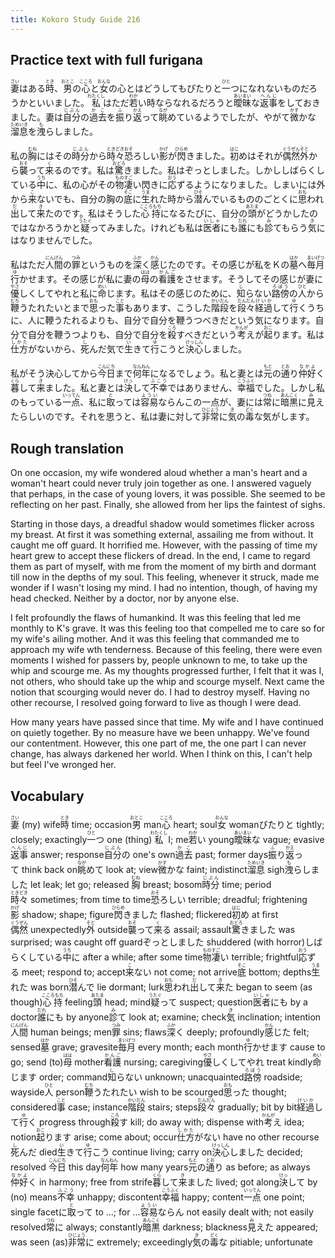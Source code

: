 ```yaml
---
title: Kokoro Study Guide 216
---
```


## Practice text with full furigana

<p>
<ruby><rb>妻</rb><rt>さい</rt></ruby>はある<ruby><rb>時</rb><rt>とき</rt></ruby>、<ruby><rb>男</rb><rt>おとこ</rt></ruby>の<ruby><rb>心</rb><rt>こころ</rt></ruby>と<ruby><rb>女</rb><rt>おんな</rt></ruby>の心とはどうしてもぴたりと<ruby><rb>一</rb><rt>ひと</rt></ruby>つになれないものだろうかといいました。<ruby><rb>私</rb><rt>わたくし</rt></ruby>はただ<ruby><rb>若</rb><rt>わか</rt></ruby>い時ならなれるだろうと<ruby><rb>曖昧</rb><rt>あいまい</rt></ruby>な<ruby><rb>返事</rb><rt>へんじ</rt></ruby>をしておきました。妻は<ruby><rb>自分</rb><rt>じぶん</rt></ruby>の<ruby><rb>過去</rb><rt>かこ</rt></ruby>を<ruby><rb>振</rb><rt>ふ</rt></ruby>り<ruby><rb>返</rb><rt>かえ</rt></ruby>って<ruby><rb>眺</rb><rt>なが</rt></ruby>めているようでしたが、やがて<ruby><rb>微</rb><rt>かす</rt></ruby>かな<ruby><rb>溜息</rb><rt>ためいき</rt></ruby>を<ruby><rb>洩</rb><rt>も</rt></ruby>らしました。
</p>

<p>
私の<ruby><rb>胸</rb><rt>むね</rt></ruby>にはその<ruby><rb>時分</rb><rt>じぶん</rt></ruby>から<ruby><rb>時々</rb><rt>ときどき</rt></ruby><ruby><rb>恐</rb><rt>おそ</rt></ruby>ろしい<ruby><rb>影</rb><rt>かげ</rt></ruby>が<ruby><rb>閃</rb><rt>ひらめ</rt></ruby>きました。<ruby><rb>初</rb><rt>はじ</rt></ruby>めはそれが<ruby><rb>偶然</rb><rt>ぐうぜん</rt></ruby><ruby><rb>外</rb><rt>そと</rt></ruby>から<ruby><rb>襲</rb><rt>おそ</rt></ruby>って<ruby><rb>来</rb><rt>く</rt></ruby>るのです。私は<ruby><rb>驚</rb><rt>おどろ</rt></ruby>きました。私はぞっとしました。しかししばらくしている<ruby><rb>中</rb><rt>うち</rt></ruby>に、私の心がその<ruby><rb>物凄</rb><rt>ものすご</rt></ruby>い閃きに<ruby><rb>応</rb><rt>おう</rt></ruby>ずるようになりました。しまいには外から<ruby><rb>来</rb><rt>こ</rt></ruby>ないでも、自分の胸の<ruby><rb>底</rb><rt>そこ</rt></ruby>に<ruby><rb>生</rb><rt>うま</rt></ruby>れた時から<ruby><rb>潜</rb><rt>ひそ</rt></ruby>んでいるもののごとくに<ruby><rb>思</rb><rt>おも</rt></ruby>われ<ruby><rb>出</rb><rt>だ</rt></ruby>して<ruby><rb>来</rb><rt>き</rt></ruby>たのです。私はそうした<ruby><rb>心持</rb><rt>こころもち</rt></ruby>になるたびに、自分の<ruby><rb>頭</rb><rt>あたま</rt></ruby>がどうかしたのではなかろうかと<ruby><rb>疑</rb><rt>うたぐ</rt></ruby>ってみました。けれども私は<ruby><rb>医者</rb><rt>いしゃ</rt></ruby>にも<ruby><rb>誰</rb><rt>だれ</rt></ruby>にも<ruby><rb>診</rb><rt>み</rt></ruby>てもらう<ruby><rb>気</rb><rt>き</rt></ruby>にはなりませんでした。
</p>

<p>
私はただ<ruby><rb>人間</rb><rt>にんげん</rt></ruby>の<ruby><rb>罪</rb><rt>つみ</rt></ruby>というものを<ruby><rb>深</rb><rt>ふか</rt></ruby>く<ruby><rb>感</rb><rt>かん</rt></ruby>じたのです。その感じが私をＫの<ruby><rb>墓</rb><rt>はか</rt></ruby>へ<ruby><rb>毎月</rb><rt>まいげつ</rt></ruby><ruby><rb>行</rb><rt>ゆ</rt></ruby>かせます。その感じが私に妻の<ruby><rb>母</rb><rt>はは</rt></ruby>の<ruby><rb>看護</rb><rt>かんご</rt></ruby>をさせます。そうしてその感じが妻に<ruby><rb>優</rb><rt>やさ</rt></ruby>しくしてやれと私に<ruby><rb>命</rb><rt>めい</rt></ruby>じます。私はその感じのために、<ruby><rb>知</rb><rt>し</rt></ruby>らない<ruby><rb>路傍</rb><rt>ろぼう</rt></ruby>の<ruby><rb>人</rb><rt>ひと</rt></ruby>から<ruby><rb>鞭</rb><rt>むち</rt></ruby>うたれたいとまで<ruby><rb>思</rb><rt>おも</rt></ruby>った<ruby><rb>事</rb><rt>こと</rt></ruby>もあります、こうした<ruby><rb>階段</rb><rt>かいだん</rt></ruby>を<ruby><rb>段々</rb><rt>だんだん</rt></ruby><ruby><rb>経過</rb><rt>けいか</rt></ruby>して<ruby><rb>行</rb><rt>ゆ</rt></ruby>くうちに、人に鞭うたれるよりも、自分で自分を鞭うつべきだという気になります。自分で自分を鞭うつよりも、自分で自分を<ruby><rb>殺</rb><rt>ころ</rt></ruby>すべきだという<ruby><rb>考</rb><rt>かんが</rt></ruby>えが<ruby><rb>起</rb><rt>おこ</rt></ruby>ります。私は<ruby><rb>仕方</rb><rt>しかた</rt></ruby>がないから、<ruby><rb>死</rb><rt>し</rt></ruby>んだ気で<ruby><rb>生</rb><rt>い</rt></ruby>きて<ruby><rb>行</rb><rt>ゆ</rt></ruby>こうと<ruby><rb>決心</rb><rt>けっしん</rt></ruby>しました。
</p>

<p>
私がそう決心してから<ruby><rb>今日</rb><rt>こんにち</rt></ruby>まで<ruby><rb>何年</rb><rt>なんねん</rt></ruby>になるでしょう。私と妻とは<ruby><rb>元</rb><rt>もと</rt></ruby>の<ruby><rb>通</rb><rt>とお</rt></ruby>り<ruby><rb>仲好</rb><rt>なかよ</rt></ruby>く<ruby><rb>暮</rb><rt>くら</rt></ruby>して<ruby><rb>来</rb><rt>き</rt></ruby>ました。私と妻とは<ruby><rb>決</rb><rt>けっ</rt></ruby>して<ruby><rb>不幸</rb><rt>ふこう</rt></ruby>ではありません、<ruby><rb>幸福</rb><rt>こうふく</rt></ruby>でした。しかし私のもっている<ruby><rb>一点</rb><rt>いってん</rt></ruby>、私に<ruby><rb>取</rb><rt>と</rt></ruby>っては<ruby><rb>容易</rb><rt>ようい</rt></ruby>ならんこの一点が、妻には<ruby><rb>常</rb><rt>つね</rt></ruby>に<ruby><rb>暗黒</rb><rt>あんこく</rt></ruby>に<ruby><rb>見</rb><rt>み</rt></ruby>えたらしいのです。それを思うと、私は妻に対して<ruby><rb>非常</rb><rt>ひじょう</rt></ruby>に<ruby><rb>気</rb><rt>き</rt></ruby>の<ruby><rb>毒</rb><rt>どく</rt></ruby>な気がします。
</p>


## Rough translation

On one occasion, my wife wondered aloud whether a man's heart and a woman't heart could never truly join together as one. I answered vaguely that perhaps, in the case of young lovers, it was possible. She seemed to be reflecting on her past. Finally, she allowed from her lips the faintest of sighs.

Starting in those days, a dreadful shadow would sometimes flicker across my breast. At first it was something external, assailing me from without. It caught me off guard. It horrified me. However, with the passing of time my heart grew to accept these flickers of dread. In the end, I came to regard them as part of myself, with me from the moment of my birth and dormant till now in the depths of my soul. This feeling, whenever it struck, made me wonder if I wasn't losing my mind. I had no intention, though, of having my head checked. Neither by a doctor, nor by anyone else.

I felt profoundly the flaws of humankind. It was this feeling that led me monthly to K's grave. It was this feeling too that compelled me to care so for my wife's ailing mother. And it was this feeling that commanded me to approach my wife wth tenderness. Because of this feeling, there were even moments I wished for passers by, people unknown to me, to take up the whip and scourge me. As my thoughts progressed further, I felt that it was I, not others, who should take up the whip and scourge myself. Next came the notion that scourging would never do. I had to destroy myself. Having no other recourse, I resolved going forward to live as though I were dead.

How many years have passed since that time. My wife and I have continued on quietly together. By no measure have we been unhappy. We've found our contentment. However, this one part of me, the one part I can never change, has always darkened her world. When I think on this, I can't help but feel I've wronged her.      


## Vocabulary

<p>
<span class="vocabstudy"><ruby><rb>妻</rb><rt>さい</rt></ruby>&nbsp;(my) wife</span><span class="vocabstudy"><ruby><rb>時</rb><rt>とき</rt></ruby>&nbsp;time; occasion</span><span class="vocabstudy"><ruby><rb>男</rb><rt>おとこ</rt></ruby>&nbsp;man</span><span class="vocabstudy"><ruby><rb>心</rb><rt>こころ</rt></ruby>&nbsp;heart; soul</span><span class="vocabstudy"><ruby><rb>女</rb><rt>おんな</rt></ruby>&nbsp;woman</span><span class="vocabstudy">ぴたりと&nbsp;tightly; closely; exactingly</span><span class="vocabstudy"><ruby><rb>一</rb><rt>ひと</rt></ruby>つ&nbsp;one (thing)</span><span class="vocabstudy"><ruby><rb>私</rb><rt>わたくし</rt></ruby>&nbsp;I; me</span><span class="vocabstudy"><ruby><rb>若</rb><rt>わか</rt></ruby>い&nbsp;young</span><span class="vocabstudy"><ruby><rb>曖昧</rb><rt>あいまい</rt></ruby>な&nbsp;vague; evasive</span><span class="vocabstudy"><ruby><rb>返事</rb><rt>へんじ</rt></ruby>&nbsp;answer; response</span><span class="vocabstudy"><ruby><rb>自分</rb><rt>じぶん</rt></ruby>の&nbsp;one's own</span><span class="vocabstudy"><ruby><rb>過去</rb><rt>かこ</rt></ruby>&nbsp;past; former days</span><span class="vocabstudy"><ruby><rb>振</rb><rt>ふ</rt></ruby>り<ruby><rb>返</rb><rt>かえ</rt></ruby>って&nbsp;think back on</span><span class="vocabstudy"><ruby><rb>眺</rb><rt>なが</rt></ruby>めて&nbsp;look at; view</span><span class="vocabstudy"><ruby><rb>微</rb><rt>かす</rt></ruby>かな&nbsp;faint; indistinct</span><span class="vocabstudy"><ruby><rb>溜息</rb><rt>ためいき</rt></ruby>&nbsp;sigh</span><span class="vocabstudy"><ruby><rb>洩</rb><rt>も</rt></ruby>らしました&nbsp;let leak; let go; released</span>
<span class="vocabstudy"><ruby><rb>胸</rb><rt>むね</rt></ruby>&nbsp;breast; bosom</span><span class="vocabstudy"><ruby><rb>時分</rb><rt>じぶん</rt></ruby>&nbsp;time; period</span><span class="vocabstudy"><ruby><rb>時々</rb><rt>ときどき</rt></ruby>&nbsp;sometimes; from time to time</span><span class="vocabstudy"><ruby><rb>恐</rb><rt>おそ</rt></ruby>ろしい&nbsp;terrible; dreadful; frightening</span><span class="vocabstudy"><ruby><rb>影</rb><rt>かげ</rt></ruby>&nbsp;shadow; shape; figure</span><span class="vocabstudy"><ruby><rb>閃</rb><rt>ひらめ</rt></ruby>きました&nbsp;flashed; flickered</span><span class="vocabstudy"><ruby><rb>初</rb><rt>はじ</rt></ruby>め&nbsp;at first</span><span class="vocabstudy"><ruby><rb>偶然</rb><rt>ぐうぜん</rt></ruby>&nbsp;unexpectedly</span><span class="vocabstudy"><ruby><rb>外</rb><rt>そと</rt></ruby>&nbsp;outside</span><span class="vocabstudy"><ruby><rb>襲</rb><rt>おそ</rt></ruby>って<ruby><rb>来</rb><rt>く</rt></ruby>る&nbsp;assail; assault</span><span class="vocabstudy"><ruby><rb>驚</rb><rt>おどろ</rt></ruby>きました&nbsp;was surprised; was caught off guard</span><span class="vocabstudy">ぞっとしました&nbsp;shuddered (with horror)</span><span class="vocabstudy">しばらくしている<ruby><rb>中</rb><rt>うち</rt></ruby>に&nbsp;after a while; after some time</span><span class="vocabstudy"><ruby><rb>物凄</rb><rt>ものすご</rt></ruby>い&nbsp;terrible; frightful</span><span class="vocabstudy"><ruby><rb>応</rb><rt>おう</rt></ruby>ずる&nbsp;meet; respond to; accept</span><span class="vocabstudy"><ruby><rb>来</rb><rt>こ</rt></ruby>ない&nbsp;not come; not arrive</span><span class="vocabstudy"><ruby><rb>底</rb><rt>そこ</rt></ruby>&nbsp;bottom; depths</span><span class="vocabstudy"><ruby><rb>生</rb><rt>うま</rt></ruby>れた&nbsp;was born</span><span class="vocabstudy"><ruby><rb>潜</rb><rt>ひそ</rt></ruby>んで&nbsp;lie dormant; lurk</span><span class="vocabstudy"><ruby><rb>思</rb><rt>おも</rt></ruby>われ<ruby><rb>出</rb><rt>だ</rt></ruby>して<ruby><rb>来</rb><rt>き</rt></ruby>た&nbsp;began to seem (as though)</span><span class="vocabstudy"><ruby><rb>心持</rb><rt>こころもち</rt></ruby>&nbsp;feeling</span><span class="vocabstudy"><ruby><rb>頭</rb><rt>あたま</rt></ruby>&nbsp;head; mind</span><span class="vocabstudy"><ruby><rb>疑</rb><rt>うたぐ</rt></ruby>って&nbsp;suspect; question</span><span class="vocabstudy"><ruby><rb>医者</rb><rt>いしゃ</rt></ruby>にも&nbsp;by a doctor</span><span class="vocabstudy"><ruby><rb>誰</rb><rt>だれ</rt></ruby>にも&nbsp;by anyone</span><span class="vocabstudy"><ruby><rb>診</rb><rt>み</rt></ruby>て&nbsp;look at; examine; check</span><span class="vocabstudy"><ruby><rb>気</rb><rt>き</rt></ruby>&nbsp;inclination; intention</span>
<span class="vocabstudy"><ruby><rb>人間</rb><rt>にんげん</rt></ruby>&nbsp;human beings; men</span><span class="vocabstudy"><ruby><rb>罪</rb><rt>つみ</rt></ruby>&nbsp;sins; flaws</span><span class="vocabstudy"><ruby><rb>深</rb><rt>ふか</rt></ruby>く&nbsp;deeply; profoundly</span><span class="vocabstudy"><ruby><rb>感</rb><rt>かん</rt></ruby>じた&nbsp;felt; sensed</span><span class="vocabstudy"><ruby><rb>墓</rb><rt>はか</rt></ruby>&nbsp;grave; gravesite</span><span class="vocabstudy"><ruby><rb>毎月</rb><rt>まいげつ</rt></ruby>&nbsp;every month; each month</span><span class="vocabstudy"><ruby><rb>行</rb><rt>ゆ</rt></ruby>かせます&nbsp;cause to go; send (to)</span><span class="vocabstudy"><ruby><rb>母</rb><rt>はは</rt></ruby>&nbsp;mother</span><span class="vocabstudy"><ruby><rb>看護</rb><rt>かんご</rt></ruby>&nbsp;nursing; caregiving</span><span class="vocabstudy"><ruby><rb>優</rb><rt>やさ</rt></ruby>しくしてやれ&nbsp;treat kindly</span><span class="vocabstudy"><ruby><rb>命</rb><rt>めい</rt></ruby>じます&nbsp;order; command</span><span class="vocabstudy"><ruby><rb>知</rb><rt>し</rt></ruby>らない&nbsp;unknown; unacquainted</span><span class="vocabstudy"><ruby><rb>路傍</rb><rt>ろぼう</rt></ruby>&nbsp;roadside; wayside</span><span class="vocabstudy"><ruby><rb>人</rb><rt>ひと</rt></ruby>&nbsp;person</span><span class="vocabstudy"><ruby><rb>鞭</rb><rt>むち</rt></ruby>うたれたい&nbsp;wish to be scourged</span><span class="vocabstudy"><ruby><rb>思</rb><rt>おも</rt></ruby>った&nbsp;thought; considered</span><span class="vocabstudy"><ruby><rb>事</rb><rt>こと</rt></ruby>&nbsp;case; instance</span><span class="vocabstudy"><ruby><rb>階段</rb><rt>かいだん</rt></ruby>&nbsp;stairs; steps</span><span class="vocabstudy"><ruby><rb>段々</rb><rt>だんだん</rt></ruby>&nbsp;gradually; bit by bit</span><span class="vocabstudy"><ruby><rb>経過</rb><rt>けいか</rt></ruby>して<ruby><rb>行</rb><rt>ゆ</rt></ruby>く&nbsp;progress through</span><span class="vocabstudy"><ruby><rb>殺</rb><rt>ころ</rt></ruby>す&nbsp;kill; do away with; dispense with</span><span class="vocabstudy"><ruby><rb>考</rb><rt>かんが</rt></ruby>え&nbsp;idea; notion</span><span class="vocabstudy"><ruby><rb>起</rb><rt>おこ</rt></ruby>ります&nbsp;arise; come about; occur</span><span class="vocabstudy"><ruby><rb>仕方</rb><rt>しかた</rt></ruby>がない&nbsp;have no other recourse</span><span class="vocabstudy"><ruby><rb>死</rb><rt>し</rt></ruby>んだ&nbsp;died</span><span class="vocabstudy"><ruby><rb>生</rb><rt>い</rt></ruby>きて<ruby><rb>行</rb><rt>ゆ</rt></ruby>こう&nbsp;continue living; carry on</span><span class="vocabstudy"><ruby><rb>決心</rb><rt>けっしん</rt></ruby>しました&nbsp;decided; resolved</span>
<span class="vocabstudy"><ruby><rb>今日</rb><rt>こんにち</rt></ruby>&nbsp;this day</span><span class="vocabstudy"><ruby><rb>何年</rb><rt>なんねん</rt></ruby>&nbsp;how many years</span><span class="vocabstudy"><ruby><rb>元</rb><rt>もと</rt></ruby>の<ruby><rb>通</rb><rt>とお</rt></ruby>り&nbsp;as before; as always</span><span class="vocabstudy"><ruby><rb>仲好</rb><rt>なかよ</rt></ruby>く&nbsp;in harmony; free from strife</span><span class="vocabstudy"><ruby><rb>暮</rb><rt>くら</rt></ruby>して<ruby><rb>来</rb><rt>き</rt></ruby>ました&nbsp;lived; got along</span><span class="vocabstudy"><ruby><rb>決</rb><rt>けっ</rt></ruby>して&nbsp;by (no) means</span><span class="vocabstudy"><ruby><rb>不幸</rb><rt>ふこう</rt></ruby>&nbsp;unhappy; discontent</span><span class="vocabstudy"><ruby><rb>幸福</rb><rt>こうふく</rt></ruby>&nbsp;happy; content</span><span class="vocabstudy"><ruby><rb>一点</rb><rt>いってん</rt></ruby>&nbsp;one point; single facet</span><span class="vocabstudy">に<ruby><rb>取</rb><rt>と</rt></ruby>って&nbsp;to ...; for ...</span><span class="vocabstudy"><ruby><rb>容易</rb><rt>ようい</rt></ruby>ならん&nbsp;not easily dealt with; not easily resolved</span><span class="vocabstudy"><ruby><rb>常</rb><rt>つね</rt></ruby>に&nbsp;always; constantly</span><span class="vocabstudy"><ruby><rb>暗黒</rb><rt>あんこく</rt></ruby>&nbsp;darkness; blackness</span><span class="vocabstudy"><ruby><rb>見</rb><rt>み</rt></ruby>えた&nbsp;appeared; was seen (as)</span><span class="vocabstudy"><ruby><rb>非常</rb><rt>ひじょう</rt></ruby>に&nbsp;extremely; exceedingly</span><span class="vocabstudy"><ruby><rb>気</rb><rt>き</rt></ruby>の<ruby><rb>毒</rb><rt>どく</rt></ruby>な&nbsp;pitiable; unfortunate</span>
</p>

